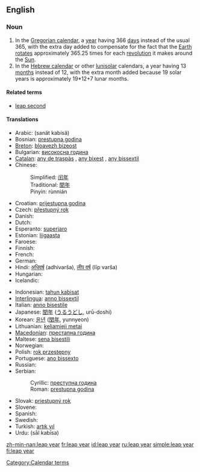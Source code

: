{{wikipedia}}
==English==

===Noun===
{{en-noun|sg=[[leap]] [[year]]}}

# In the [[Gregorian calendar]], a [[year]] having 366 [[day]]s instead of the usual 365, with the extra day added to compensate for the fact that the [[Earth]] [[rotate]]s approximately 365.25 times for each [[revolution]] it makes around the [[Sun]].
# In the [[Hebrew calendar]] or other [[lunisolar]] calendars, a year having 13 [[month]]s instead of 12, with the extra month added because 19 solar years is approximately 19*12+7 lunar months.

====Related terms====
* [[leap second]]

====Translations====
{{trans-top|366-day year in the Gregorian calendar}}
* Arabic: {{ARchar|[[سنة كبيسة]]}} (sanät kabisä)
* Bosnian: [[prestupna godina]] {{f}}
* [[Breton]]: [[bloavezh bizeost]] {{m}}
* Bulgarian: [[високосна година]] {{f}}
* [[Catalan]]: [[any de traspàs]] {{m}}, [[any bixest]] {{m}}, [[any bissextil]] {{m}}
* Chinese:
*: Simplified: [[闰年]]
*: Traditional: [[閏年]]
*: Pinyin: rùnnián
* Croatian: [[prijestupna godina]] {{f}}
* Czech: [[přestupný rok]] {{m}}
* Danish: {{t-|da|skudår|n}}
* Dutch: {{t+|nl|schrikkeljaar|n}}
* Esperanto: [[superjaro]]
* Estonian: [[liigaasta]]
* Faroese: {{t-|fo|leypár|n|xs=Faroese}}
* Finnish: {{t-|fi|karkausvuosi}}
* French: {{t+|fr|année bissextile|f}}
* German: {{t-|de|Schaltjahr|n}}
* Hindi: [[अधिवर्ष]] (adhivarša), [[लीप वर्ष]] (līp varša)
* Hungarian: {{t-|hu|szökőév}}
* Icelandic: {{t-|is|hlaupár|n}}
{{trans-mid}}
* Indonesian: [[tahun kabisat]]
* [[Interlingua]]: [[anno bissextil]]
* Italian: [[anno bisestile]] {{m}}
* Japanese: [[閏年]] ([[うるうどし]], urū-doshi)
* Korean: [[윤년]] ([[閏年]], yunnyeon)
* Lithuanian: [[keliamieji metai]] {{m|p}}
* [[Macedonian]]: [[престапна година]] {{f}}
* Maltese: [[sena bisestili]]
* Norwegian: {{t|no|skuddår|n}}
* Polish: [[rok przestępny]] {{m}}
* Portuguese: [[ano bissexto]] {{m}}
* Russian: {{t+|ru|високосный год|m|tr=visokósnyj god|sc=Cyrl}}
* Serbian:
*: Cyrillic: [[преступна година]] {{f}}
*: Roman: [[prestupna godina]] {{f}}
* Slovak: [[priestupný rok]] {{m}}
* Slovene: {{t+|sl|prestopno leto|n}}
* Spanish: {{t-|es|bisiesto|m}}
* Swedish: {{t|sv|skottår|n}}
* Turkish: [[artık yıl]]
* Urdu: {{URchar|[[سال کبیسہ]]}} (sāl kabīsa)
{{trans-bottom}}

[[Category:Calendar terms]]

[[zh-min-nan:leap year]]
[[fr:leap year]]
[[id:leap year]]
[[ru:leap year]]
[[simple:leap year]]
[[fi:leap year]]